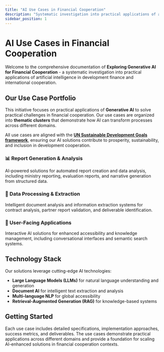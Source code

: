 ```yaml
---
title: "AI Use Cases in Financial Cooperation"
description: "Systematic investigation into practical applications of artificial intelligence in development finance and international cooperation"
sidebar_position: 1
---
```



# AI Use Cases in Financial Cooperation

Welcome to the comprehensive documentation of **Exploring Generative AI for Financial Cooperation** - a systematic investigation into practical applications of artificial intelligence in development finance and international cooperation.

## Our Use Case Portfolio

This initiative focuses on practical applications of **Generative AI** to solve practical challenges in financial cooperation. Our use cases are organized into **thematic clusters** that demonstrate how AI can transform processes across different domains.

All use cases are aligned with the [**UN Sustainable Development Goals framework**](/sdg-framework), ensuring our AI solutions contribute to prosperity, sustainability, and inclusion in development cooperation.

### 📊 Report Generation & Analysis

AI-powered solutions for automated report creation and data analysis, including ministry reporting, evaluation reports, and narrative generation from structured data.

<ThematicCluster name="Report Generation & Analysis" />

### 📄 Data Processing & Extraction

Intelligent document analysis and information extraction systems for contract analysis, partner report validation, and deliverable identification.

<ThematicCluster name="Data Processing & Extraction" />

### 🤖 User-Facing Applications

Interactive AI solutions for enhanced accessibility and knowledge management, including conversational interfaces and semantic search systems.

<ThematicCluster name="User-Facing Applications" />

## Technology Stack

Our solutions leverage cutting-edge AI technologies:

- **Large Language Models (LLMs)** for natural language understanding and generation
- **Document AI** for intelligent text extraction and analysis
- **Multi-language NLP** for global accessibility
- **Retrieval-Augmented Generation (RAG)** for knowledge-based systems

## Getting Started

Each use case includes detailed specifications, implementation approaches, success metrics, and deliverables. The use cases demonstrate practical applications across different domains and provide a foundation for scaling AI-enhanced solutions in financial cooperation contexts.
